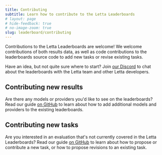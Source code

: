 ```yaml
---
title: Contributing
subtitle: Learn how to contribute to the Letta Leaderboards
# layout: page
# hide-feedback: true
# no-image-zoom: true
slug: leaderboard/contributing
---
```


Contributions to the Letta Leaderboards are welcome! We welcome contributions of both results data, as well as code contributions to the leaderboards source code to add new tasks or revise existing tasks.

Have an idea, but not quite sure where to start? Join [our Discord](https://discord.gg/letta) to chat about the leaderboards with the Letta team and other Letta developers.

## Contributing new results

Are there any models or providers you'd like to see on the leaderboards?
Read our guide [on GitHub](https://github.com/letta-ai/letta-leaderboard/blob/main/contributing.md) to learn about how to add additional models and providers to the existing leaderboards.

## Contributing new tasks

Are you interested in an evaluation that's not currently covered in the Letta Leaderboards?
Read our guide [on GitHub](https://github.com/letta-ai/letta-leaderboard/blob/main/contributing.md) to learn about how to propose or contribute a new task, or how to propose revisions to an existing task.
